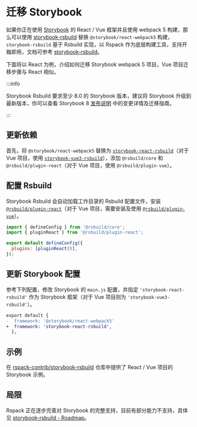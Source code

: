 
# 迁移 Storybook

如果你正在使用 [Storybook](https://storybook.js.org/) 的 React / Vue 框架并且使用 webpack 5 构建，那么可以使用 [storybook-rsbuild](https://github.com/rspack-contrib/storybook-rsbuild) 替换 `@storybook/react-webpack5` 构建，`storybook-rsbuild` 基于 Rsbuild 实现，以 Rspack 作为底层构建工具，支持开箱即用，文档可参考 [storybook-rsbuild](https://github.com/rspack-contrib/storybook-rsbuild)。

下面将以 React 为例，介绍如何迁移 Storybook webpack 5 项目，Vue 项目迁移步骤与 React 相似。

:::info

Storybook Rsbuild 要求至少 8.0 的 Storybook 版本，建议将 Storybook 升级到最新版本，你可以查看 Storybook 8 [发布说明](https://storybook.js.org/blog/storybook-8/) 中的变更详情及迁移指南。

:::

## 更新依赖

首先，将 `@storybook/react-webpack5` 替换为 [`storybook-react-rsbuild`](https://www.npmjs.com/package/storybook-react-rsbuild)（对于 Vue 项目，使用 [`storybook-vue3-rsbuild`](https://www.npmjs.com/package/storybook-vue3-rsbuild)），添加 `@rsbuild/core` 和 `@rsbuild/plugin-react`（对于 Vue 项目，使用 `@rsbuild/plugin-vue`）。

<PackageManagerTabs command="install storybook-react-rsbuild @rsbuild/core @rsbuild/plugin-react -D" />

## 配置 Rsbuild

Storybook Rsbuild 会自动加载工作目录的 Rsbuild 配置文件，安装 [`@rsbuild/plugin-react`](https://rsbuild.dev/guide/framework/react)（对于 Vue 项目，需要安装及使用 [`@rsbuild/plugin-vue`](https://rsbuild.dev/zh/guide/framework/vue#vue-3)）。

```js
import { defineConfig } from '@rsbuild/core';
import { pluginReact } from '@rsbuild/plugin-react';

export default defineConfig({
  plugins: [pluginReact()],
});
```

## 更新 Storybook 配置

参考下列配置，修改 Storybook 的 `main.js` 配置，并指定 `'storybook-react-rsbuild'` 作为 Storybook 框架（对于 Vue 项目则为 `'storybook-vue3-rsbuild'`）。

```diff title=.storybook/main.js
export default {
-  framework: '@storybook/react-webpack5'
+  framework: 'storybook-react-rsbuild',
  },
```

## 示例

在 [rspack-contrib/storybook-rsbuild](https://github.com/rspack-contrib/storybook-rsbuild/tree/main/sandboxes) 仓库中提供了 React / Vue 项目的 Storybook 示例。

## 局限

Rspack 正在逐步完善对 Storybook 的完整支持，目前有部分能力不支持，具体见 [storybook-rsbuild - Roadmap](https://github.com/rspack-contrib/storybook-rsbuild#roadmap)。
